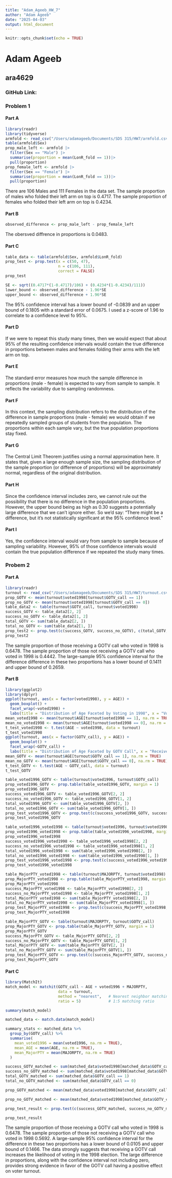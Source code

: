 ```yaml
---
title: "Adam_Ageeb_HW_7"
author: "Adam Ageeb"
date: "2025-04-03"
output: html_document
---
```


```r
knitr::opts_chunk$set(echo = TRUE)
```

# Adam Ageeb
## ara4629
### GitHub Link: 

### Problem 1

#### Part A
```r
library(readr)
library(tidyverse)
armfold <- read_csv("/Users/adamageeb/Documents/SDS 315/HW7/armfold.csv")
table(armfold$Sex)
prop_male_left <- armfold |>
  filter(Sex == "Male") |>
  summarise(proportion = mean(LonR_fold == 1))|>
  pull(proportion)
prop_female_left <- armfold |>
  filter(Sex == "Female") |>
  summarise(proportion = mean(LonR_fold == 1))|>
  pull(proportion)
```

There are 106 Males and 111 Females in the data set.
The sample proportion of males who folded their left arm on top is 0.4717.
The sample proportion of females who folded their left arm on top is 0.4234.

#### Part B
```r
observed_difference <- prop_male_left - prop_female_left
```

The obersved diffrence in proportions is 0.0483.

#### Part C
```r
table_data <- table(armfold$Sex, armfold$LonR_fold)
prop_test <- prop.test(x = c(50, 47),
                       n = c(106, 111),
                       correct = FALSE)
prop_test

SE <- sqrt((0.4717*(1-0.4717)/106) + (0.4234*(1-0.4234)/111))
lower_bound <- observed_difference - 1.96*SE
upper_bound <- observed_difference + 1.96*SE

```

The 95% confidence interval has a lower bound of -0.0839 and an upper bound of 0.1805 with a standard error of 0.0675. I used a z-score of 1.96 to correlate to a confidence level fo 95%.


#### Part D

If we were to repeat this study many times, then we would expect that about 95% of the resulting confidence intervals would contain the true difference in proportions between males and females folding their arms with the left arm on top.


#### Part E

The standard error measures how much the sample difference in proportions (male - female) is expected to vary from sample to sample. It reflects the variability due to sampling randomness.


#### Part F

In this context, the sampling distribution refers to the distribution of the difference in sample proportions (male - female) we would obtain if we repeatedly sampled groups of students from the population. The proportions within each sample vary, but the true population proportions stay fixed.


#### Part G

The Central Limit Theorem justifies using a normal approximation here. It states that, given a large enough sample size, the sampling distribution of the sample proportion (or difference of proportions) will be approximately normal, regardless of the original distribution.


#### Part H

Since the confidence interval includes zero, we cannot rule out the possibility that there is no difference in the population proportions. However, the upper bound being as high as 0.30 suggests a potentially large difference that we can’t ignore either. So we’d say: "There might be a difference, but it’s not statistically significant at the 95% confidence level."


#### Part I

Yes, the confidence interval would vary from sample to sample because of sampling variability. However, 95% of those confidence intervals would contain the true population difference if we repeated the study many times.



### Probem 2

#### Part A
```r
library(readr)
turnout <- read_csv("/Users/adamageeb/Documents/SDS 315/HW7/turnout.csv")
prop_GOTV <- mean(turnout$voted1998[turnout$GOTV_call == 1])
prop_no_GOTV <- mean(turnout$voted1998[turnout$GOTV_call == 0])
table_data2 <- table(turnout$GOTV_call, turnout$voted1998)
success_GOTV <- table_data2[2, 2]
success_no_GOTV <- table_data2[1, 2] 
total_GOTV <- sum(table_data2[2, ])
total_no_GOTV <- sum(table_data2[1, ]) 
prop_test2 <- prop.test(c(success_GOTV, success_no_GOTV), c(total_GOTV, total_no_GOTV))
prop_test2
```

The sample proportion of those receiving a GOTV call who voted in 1998 is 0.6478. The sample proportion of those not receiving a GOTV call who voted in 1998 is 0.4442. The large-sample 95% confidence interval for the difference difference in these two proportions has a lower bound of 0.1411 and upper bound of 0.2659.


#### Part B
```r
library(ggplot2)
library(dplyr)
ggplot(turnout, aes(x = factor(voted1998), y = AGE)) +
  geom_boxplot() +
  facet_wrap(~voted1998) +
  labs(title = "Distribution of Age Faceted by Voting in 1998", x = "Voted in 1998 (0 = No, 1 = Yes)", y = "Age") 
mean_voted1998 <- mean(turnout$AGE[turnout$voted1998 == 1], na.rm = TRUE)
mean_no_voted1998 <- mean(turnout$AGE[turnout$voted1998 == 0], na.rm = TRUE)
t_test_voted1998 <- t.test(AGE ~ voted1998, data = turnout)
t_test_voted1998
ggplot(turnout, aes(x = factor(GOTV_call), y = AGE)) +
  geom_boxplot() +
  facet_wrap(~GOTV_call) +
  labs(title = "Distribution of Age Faceted by GOTV Call", x = "Received GOTV Call (0 = No, 1 = Yes)", y = "Age")
mean_GOTV <- mean(turnout$AGE[turnout$GOTV_call == 1], na.rm = TRUE)
mean_no_GOTV <- mean(turnout$AGE[turnout$GOTV_call == 0], na.rm = TRUE)
t_test_GOTV <- t.test(AGE ~ GOTV_call, data = turnout)
t_test_GOTV

table_voted1996_GOTV <- table(turnout$voted1996, turnout$GOTV_call)
prop_voted1996_GOTV <- prop.table(table_voted1996_GOTV, margin = 1) 
prop_voted1996_GOTV
success_voted1996_GOTV <- table_voted1996_GOTV[2, 2]
success_no_voted1996_GOTV <- table_voted1996_GOTV[1, 2]
total_voted1996_GOTV <- sum(table_voted1996_GOTV[2, ])
total_no_voted1996_GOTV <- sum(table_voted1996_GOTV[1, ])
prop_test_voted1996_GOTV <- prop.test(c(success_voted1996_GOTV, success_no_voted1996_GOTV), c(total_voted1996_GOTV, total_no_voted1996_GOTV))
prop_test_voted1996_GOTV

table_voted1996_voted1998 <- table(turnout$voted1996, turnout$voted1998)
prop_voted1996_voted1998 <- prop.table(table_voted1996_voted1998, margin = 1) 
prop_voted1996_voted1998
success_voted1996_voted1998 <- table_voted1996_voted1998[2, 2]  
success_no_voted1996_voted1998 <- table_voted1996_voted1998[1, 2] 
total_voted1996_voted1998 <- sum(table_voted1996_voted1998[2, ]) 
total_no_voted1996_voted1998 <- sum(table_voted1996_voted1998[1, ])  
prop_test_voted1996_voted1998 <- prop.test(c(success_voted1996_voted1998, success_no_voted1996_voted1998), c(total_voted1996_voted1998, total_no_voted1996_voted1998))
prop_test_voted1996_voted1998

table_MajorPTY_voted1998 <- table(turnout$MAJORPTY, turnout$voted1998)
prop_MajorPTY_voted1998 <- prop.table(table_MajorPTY_voted1998, margin = 1) 
prop_MajorPTY_voted1998
success_MajorPTY_voted1998 <- table_MajorPTY_voted1998[2, 2]  
success_no_MajorPTY_voted1998 <- table_MajorPTY_voted1998[1, 2]  
total_MajorPTY_voted1998 <- sum(table_MajorPTY_voted1998[2, ])  
total_no_MajorPTY_voted1998 <- sum(table_MajorPTY_voted1998[1, ])  
prop_test_MajorPTY_voted1998 <- prop.test(c(success_MajorPTY_voted1998, success_no_MajorPTY_voted1998), c(total_MajorPTY_voted1998, total_no_MajorPTY_voted1998))
prop_test_MajorPTY_voted1998

table_MajorPTY_GOTV <- table(turnout$MAJORPTY, turnout$GOTV_call)
prop_MajorPTY_GOTV <- prop.table(table_MajorPTY_GOTV, margin = 1)
prop_MajorPTY_GOTV
success_MajorPTY_GOTV <- table_MajorPTY_GOTV[2, 2]  
success_no_MajorPTY_GOTV <- table_MajorPTY_GOTV[1, 2] 
total_MajorPTY_GOTV <- sum(table_MajorPTY_GOTV[2, ])  
total_no_MajorPTY_GOTV <- sum(table_MajorPTY_GOTV[1, ])  
prop_test_MajorPTY_GOTV <- prop.test(c(success_MajorPTY_GOTV, success_no_MajorPTY_GOTV), c(total_MajorPTY_GOTV, total_no_MajorPTY_GOTV))
prop_test_MajorPTY_GOTV

```


#### Part C
```r
library(MatchIt)
match_model <- matchit(GOTV_call ~ AGE + voted1996 + MAJORPTY, 
                       data = turnout, 
                       method = "nearest",   # Nearest neighbor matching
                       ratio = 5)            # 1:5 matching ratio

summary(match_model)

matched_data <- match.data(match_model)

summary_stats <- matched_data %>%
  group_by(GOTV_call) %>%
  summarise(
    mean_voted1996 = mean(voted1996, na.rm = TRUE),
    mean_AGE = mean(AGE, na.rm = TRUE),
    mean_MajorPTY = mean(MAJORPTY, na.rm = TRUE)
  )

success_GOTV_matched <- sum(matched_data$voted1998[matched_data$GOTV_call == 1])
success_no_GOTV_matched <- sum(matched_data$voted1998[matched_data$GOTV_call == 0])
total_GOTV_matched <- sum(matched_data$GOTV_call == 1)
total_no_GOTV_matched <- sum(matched_data$GOTV_call == 0)

prop_GOTV_matched <- mean(matched_data$voted1998[matched_data$GOTV_call == 1])

prop_no_GOTV_matched <- mean(matched_data$voted1998[matched_data$GOTV_call == 0])

prop_test_result <- prop.test(c(success_GOTV_matched, success_no_GOTV_matched), c(total_GOTV_matched, total_no_GOTV_matched))

prop_test_result
```

The sample proportion of those receiving a GOTV call who voted in 1998 is 0.6478. The sample proportion of those not receiving a GOTV call who voted in 1998 0.5692. A large-sample 95% confidence interval for the difference in these two proportions has a lower bound of 0.0105 and upper bound of 0.1466. The data strongly suggests that receiving a GOTV call increases the likelihood of voting in the 1998 election. The large difference in proportions, along with the confidence interval not including zero, provides strong evidence in favor of the GOTV call having a positive effect on voter turnout.
